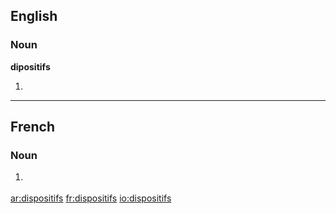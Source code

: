 ==English==

===Noun===
'''dipositifs'''

# {{context|international law}} {{plural of|[[dispositif]]}}

----

==French==

===Noun===
{{infl|fr|noun}}

# {{plural of|[[dispositif]]}} {{m}}

[[ar:dispositifs]]
[[fr:dispositifs]]
[[io:dispositifs]]